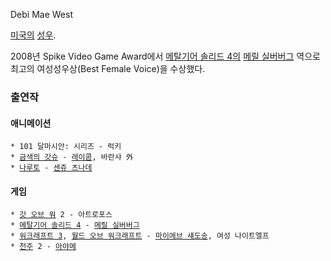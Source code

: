 Debi Mae West

[[미국]]의 [[성우]].

2008년 Spike Video Game Award에서 [[메탈기어 솔리드 4]]의 [[메릴 실버버그]] 역으로 최고의 여성성우상(Best Female Voice)을 수상했다.

=== 출연작 ===
==== 애니메이션 ====
 * 101 달마시안: 시리즈 - 럭키
 * [[금색의 갓슈]] - [[레이콤]], 바란샤 外
 * [[나루토]] - [[센쥬 츠나데]]

==== 게임 ====
 * [[갓 오브 워]] 2 - 아트로포스
 * [[메탈기어 솔리드 4]] - [[메릴 실버버그]]
 * [[워크래프트 3]], [[월드 오브 워크래프트]] - [[마이에브 섀도송]], 여성 나이트엘프
 * [[천주]] 2 - [[아야메]]
